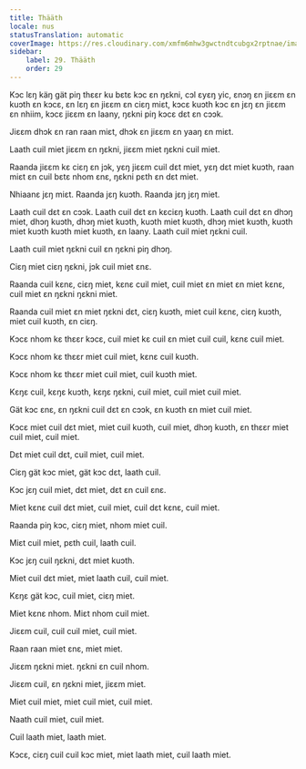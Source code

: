 ```yaml
---
title: Thääth
locale: nus
statusTranslation: automatic
coverImage: https://res.cloudinary.com/xmfm6mhw3gwctndtcubgx2rptnae/image/upload/v1740337243/small_cover_educacion_fundamental_a051170f1c.webp
sidebar:
    label: 29. Thääth
    order: 29
---
```

Kɔc lɛŋ käŋ gät piŋ thɛɛr ku bɛtɛ kɔc ɛn ŋɛkni, cɔl ɛyɛŋ yic, ɛnɔŋ ɛn jiɛɛm ɛn kuɔth ɛn kɔcɛ, ɛn lɛŋ ɛn jiɛɛm ɛn ciɛŋ miɛt, kɔcɛ kuɔth kɔc ɛn jɛŋ ɛn jiɛɛm ɛn nhiim, kɔcɛ jiɛɛm ɛn laany, ŋɛkni piŋ kɔcɛ dɛt ɛn cɔɔk.

Jiɛɛm dhɔk ɛn ran raan miɛt, dhɔk ɛn jiɛɛm ɛn yaaŋ ɛn miɛt.

Laath cuil miet jiɛɛm ɛn ŋɛkni, jiɛɛm miet ŋɛkni cuil miet.

Raanda jiɛɛm kɛ ciɛŋ ɛn jɔk, yɛŋ jiɛɛm cuil dɛt miet, yɛŋ dɛt miet kuɔth, raan miɛt ɛn cuil bɛtɛ nhom ɛnɛ, ŋɛkni pɛth ɛn dɛt miet.

Nhiaanɛ jɛŋ miɛt. Raanda jɛŋ kuɔth. Raanda jɛŋ jɛŋ miet.

Laath cuil dɛt ɛn cɔɔk. Laath cuil dɛt ɛn kɛciɛŋ kuɔth. Laath cuil dɛt ɛn dhɔŋ miet, dhɔŋ kuɔth, dhɔŋ miet kuɔth, kuɔth miet kuɔth, dhɔŋ miet kuɔth, kuɔth miet kuɔth kuɔth miet kuɔth, ɛn laany. Laath cuil miet ŋɛkni cuil.

Laath cuil miet ŋɛkni cuil ɛn ŋɛkni piŋ dhɔŋ.

Ciɛŋ miet ciɛŋ ŋɛkni, jɔk cuil miet ɛnɛ.

Raanda cuil kɛnɛ, ciɛŋ miet, kɛnɛ cuil miet, cuil miet ɛn miet ɛn miet kɛnɛ, cuil miet ɛn ŋɛkni ŋɛkni miet.

Raanda cuil miet ɛn miet ŋɛkni dɛt, ciɛŋ kuɔth, miet cuil kɛnɛ, ciɛŋ kuɔth, miet cuil kuɔth, ɛn ciɛŋ.

Kɔcɛ nhom kɛ thɛɛr kɔcɛ, cuil miet kɛ cuil ɛn miet cuil cuil, kɛnɛ cuil miet.

Kɔcɛ nhom kɛ thɛɛr miet cuil miet, kɛnɛ cuil kuɔth.

Kɔcɛ nhom kɛ thɛɛr miet cuil miet, cuil kuɔth miet.

Kɛŋɛ cuil, kɛŋɛ kuɔth, kɛŋɛ ŋɛkni, cuil miet, cuil miet cuil miet.

Gät kɔc ɛnɛ, ɛn ŋɛkni cuil dɛt ɛn cɔɔk, ɛn kuɔth ɛn miet cuil miet.

Kɔcɛ miet cuil dɛt miet, miet cuil kuɔth, cuil miet, dhɔŋ kuɔth, ɛn thɛɛr miet cuil miet, cuil miet.

Dɛt miet cuil dɛt, cuil miet, cuil miet.

Ciɛŋ gät kɔc miet, gät kɔc dɛt, laath cuil.

Kɔc jɛŋ cuil miet, dɛt miet, dɛt ɛn cuil ɛnɛ.

Miet kɛnɛ cuil dɛt miet, cuil miet, cuil dɛt kɛnɛ, cuil miet.

Raanda piŋ kɔc, ciɛŋ miet, nhom miet cuil.

Miɛt cuil miet, pɛth cuil, laath cuil.

Kɔc jɛŋ cuil ŋɛkni, dɛt miet kuɔth.

Miet cuil dɛt miet, miet laath cuil, cuil miet.

Kɛŋɛ gät kɔc, cuil miet, ciɛŋ miet.

Miet kɛnɛ nhom. Miɛt nhom cuil miet.

Jiɛɛm cuil, cuil cuil miet, cuil miet.

Raan raan miet ɛnɛ, miet miet.

Jiɛɛm ŋɛkni miet. ŋɛkni ɛn cuil nhom.

Jiɛɛm cuil, ɛn ŋɛkni miet, jiɛɛm miet.

Miet cuil miet, miet cuil miet, cuil miet.

Naath cuil miet, cuil miet.

Cuil laath miet, laath miet.

Kɔcɛ, ciɛŋ cuil cuil kɔc miet, miet laath miet, cuil laath miet.

